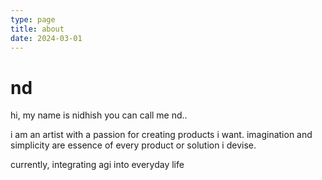 ```yaml
---
type: page
title: about
date: 2024-03-01
---
```



# nd

hi, my name is nidhish you can call me nd..

i am an artist with a passion for creating products i want. 
imagination and simplicity are essence of every product or solution i devise.

currently, integrating agi into everyday life
